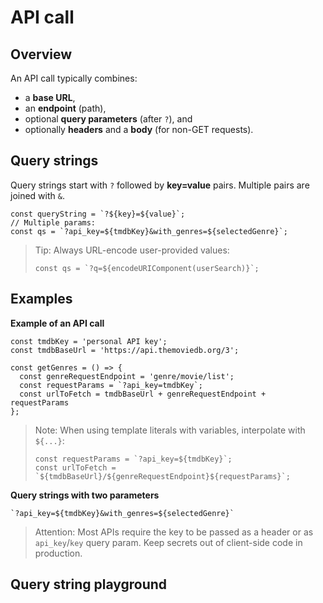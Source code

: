 # API call

## Overview
An API call typically combines:
- a **base URL**,
- an **endpoint** (path),
- optional **query parameters** (after `?`), and
- optionally **headers** and a **body** (for non-GET requests).

## Query strings
Query strings start with `?` followed by **key=value** pairs. Multiple pairs are joined with `&`.

~~~
const queryString = `?${key}=${value}`;
// Multiple params:
const qs = `?api_key=${tmdbKey}&with_genres=${selectedGenre}`;
~~~

> Tip: Always URL-encode user-provided values:
> ~~~
> const qs = `?q=${encodeURIComponent(userSearch)}`;
> ~~~

## Examples
**Example of an API call**

~~~
const tmdbKey = 'personal API key';
const tmdbBaseUrl = 'https://api.themoviedb.org/3';

const getGenres = () => {
  const genreRequestEndpoint = 'genre/movie/list';
  const requestParams = `?api_key=tmdbKey`;
  const urlToFetch = tmdbBaseUrl + genreRequestEndpoint + requestParams
};
~~~

> Note: When using template literals with variables, interpolate with `${...}`:
> ~~~
> const requestParams = `?api_key=${tmdbKey}`;
> const urlToFetch = `${tmdbBaseUrl}/${genreRequestEndpoint}${requestParams}`;
> ~~~

**Query strings with two parameters**

~~~
`?api_key=${tmdbKey}&with_genres=${selectedGenre}`
~~~

> Attention: Most APIs require the key to be passed as a header or as `api_key`/`key` query param. Keep secrets out of client-side code in production.

## Query string playground

<QueryStringBuilder />